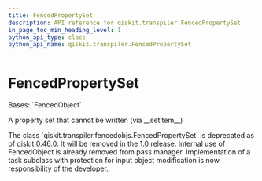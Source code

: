 ```yaml
---
title: FencedPropertySet
description: API reference for qiskit.transpiler.FencedPropertySet
in_page_toc_min_heading_level: 1
python_api_type: class
python_api_name: qiskit.transpiler.FencedPropertySet
---
```


# FencedPropertySet

<Class id="qiskit.transpiler.FencedPropertySet" github="https://github.com/qiskit/qiskit/tree/stable/0.46/qiskit/transpiler/fencedobjs.py" signature="qiskit.transpiler.FencedPropertySet(property_set_instance)">
  Bases: `FencedObject`

  A property set that cannot be written (via \_\_setitem\_\_)

  <Admonition title="Deprecated since version 0.46.0" type="danger">
    The class `qiskit.transpiler.fencedobjs.FencedPropertySet` is deprecated as of qiskit 0.46.0. It will be removed in the 1.0 release. Internal use of FencedObject is already removed from pass manager. Implementation of a task subclass with protection for input object modification is now responsibility of the developer.
  </Admonition>
</Class>

